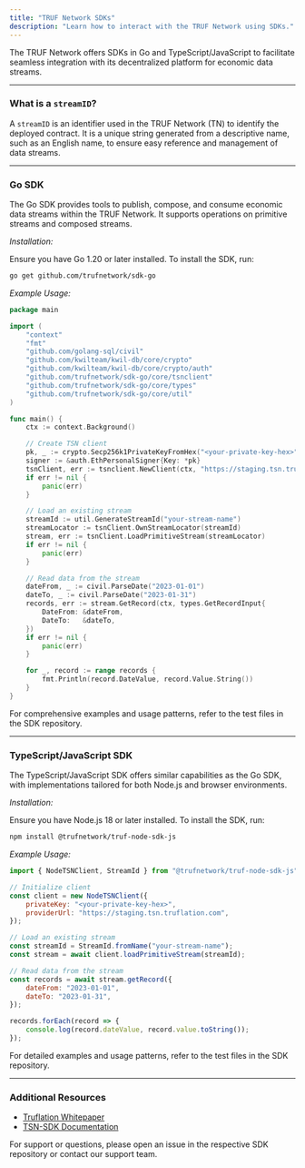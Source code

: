 ---
title: "TRUF Network SDKs"
description: "Learn how to interact with the TRUF Network using SDKs."
---

The TRUF Network offers SDKs in Go and TypeScript/JavaScript to facilitate seamless integration with its decentralized platform for economic data streams.

---

### What is a `streamID`?

A `streamID` is an identifier used in the TRUF Network (TN) to identify the deployed contract. It is a unique string generated from a descriptive name, such as an English name, to ensure easy reference and management of data streams.

---

### Go SDK

The Go SDK provides tools to publish, compose, and consume economic data streams within the TRUF Network. It supports operations on primitive streams and composed streams.

*Installation:*

Ensure you have Go 1.20 or later installed. To install the SDK, run:

```bash
go get github.com/trufnetwork/sdk-go
```

*Example Usage:*

```go
package main

import (
    "context"
    "fmt"
    "github.com/golang-sql/civil"
    "github.com/kwilteam/kwil-db/core/crypto"
    "github.com/kwilteam/kwil-db/core/crypto/auth"
    "github.com/trufnetwork/sdk-go/core/tsnclient"
    "github.com/trufnetwork/sdk-go/core/types"
    "github.com/trufnetwork/sdk-go/core/util"
)

func main() {
    ctx := context.Background()

    // Create TSN client
    pk, _ := crypto.Secp256k1PrivateKeyFromHex("<your-private-key-hex>")
    signer := &auth.EthPersonalSigner{Key: *pk}
    tsnClient, err := tsnclient.NewClient(ctx, "https://staging.tsn.truflation.com", tsnclient.WithSigner(signer))
    if err != nil {
        panic(err)
    }

    // Load an existing stream
    streamId := util.GenerateStreamId("your-stream-name")
    streamLocator := tsnClient.OwnStreamLocator(streamId)
    stream, err := tsnClient.LoadPrimitiveStream(streamLocator)
    if err != nil {
        panic(err)
    }

    // Read data from the stream
    dateFrom, _ := civil.ParseDate("2023-01-01")
    dateTo, _ := civil.ParseDate("2023-01-31")
    records, err := stream.GetRecord(ctx, types.GetRecordInput{
        DateFrom: &dateFrom,
        DateTo:   &dateTo,
    })
    if err != nil {
        panic(err)
    }

    for _, record := range records {
        fmt.Println(record.DateValue, record.Value.String())
    }
}
```

For comprehensive examples and usage patterns, refer to the test files in the SDK repository.

---

### TypeScript/JavaScript SDK

The TypeScript/JavaScript SDK offers similar capabilities as the Go SDK, with implementations tailored for both Node.js and browser environments.

*Installation:*

Ensure you have Node.js 18 or later installed. To install the SDK, run:

```bash
npm install @trufnetwork/truf-node-sdk-js
```

*Example Usage:*

```javascript
import { NodeTSNClient, StreamId } from "@trufnetwork/truf-node-sdk-js";

// Initialize client
const client = new NodeTSNClient({
    privateKey: "<your-private-key-hex>",
    providerUrl: "https://staging.tsn.truflation.com",
});

// Load an existing stream
const streamId = StreamId.fromName("your-stream-name");
const stream = await client.loadPrimitiveStream(streamId);

// Read data from the stream
const records = await stream.getRecord({
    dateFrom: "2023-01-01",
    dateTo: "2023-01-31",
});

records.forEach(record => {
    console.log(record.dateValue, record.value.toString());
});
```

For detailed examples and usage patterns, refer to the test files in the SDK repository.

---

### Additional Resources

- [Truflation Whitepaper](https://whitepaper.truflation.com/)
- [TSN-SDK Documentation](https://github.com/trufnetwork/sdk-go)

For support or questions, please open an issue in the respective SDK repository or contact our support team.